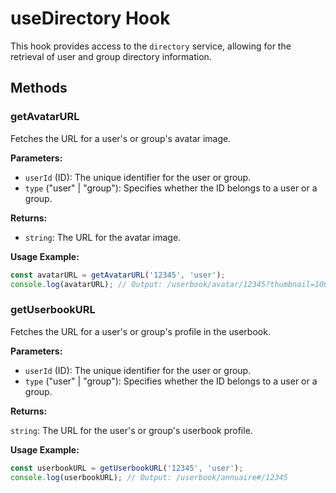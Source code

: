
<Meta title="hooks/useDirectory" />

# useDirectory Hook

This hook provides access to the `directory` service, allowing for the retrieval of user and group directory information.

## Methods

### getAvatarURL

Fetches the URL for a user's or group's avatar image.

**Parameters:**

- `userId` (ID): The unique identifier for the user or group.
- `type` ("user" | "group"): Specifies whether the ID belongs to a user or a group.

**Returns:**

- `string`: The URL for the avatar image.

**Usage Example:**

```jsx
const avatarURL = getAvatarURL('12345', 'user');
console.log(avatarURL); // Output: /userbook/avatar/12345?thumbnail=100x100
```

### getUserbookURL

Fetches the URL for a user's or group's profile in the userbook.

**Parameters:**

- `userId` (ID): The unique identifier for the user or group.
- `type` ("user" | "group"): Specifies whether the ID belongs to a user or a group.

**Returns:**

`string`: The URL for the user's or group's userbook profile.

**Usage Example:**

```jsx
const userbookURL = getUserbookURL('12345', 'user');
console.log(userbookURL); // Output: /userbook/annuaire#/12345
```

